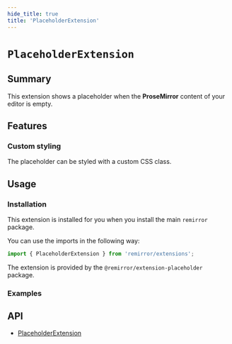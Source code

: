```yaml
---
hide_title: true
title: 'PlaceholderExtension'
---
```



# `PlaceholderExtension`

## Summary

This extension shows a placeholder when the **ProseMirror** content of your editor is empty.

## Features

### Custom styling

The placeholder can be styled with a custom CSS class.

## Usage

### Installation

This extension is installed for you when you install the main `remirror` package.

You can use the imports in the following way:

```ts
import { PlaceholderExtension } from 'remirror/extensions';
```

The extension is provided by the `@remirror/extension-placeholder` package.

### Examples

<Basic />

## API

- [PlaceholderExtension](../api/extension-placeholder)
